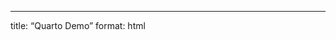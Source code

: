 ------------------------------------------------------------------------

title: "Quarto Demo" format: html
